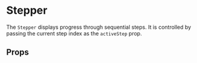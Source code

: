 

# Stepper

The `Stepper` displays progress through sequential steps. It is controlled by passing the current step index as the `activeStep` prop.

<Canvas withSource="open">
    <Story id="components-stepper--basic" />
</Canvas>

## Props

<div class="hidden">
    <Primary />
</div>

<ArgsTable story={PRIMARY_STORY} />
